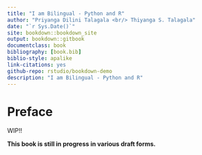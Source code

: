 ```yaml
--- 
title: "I am Bilingual - Python and R"
author: "Priyanga Dilini Talagala <br/> Thiyanga S. Talagala"
date: "`r Sys.Date()`"
site: bookdown::bookdown_site
output: bookdown::gitbook
documentclass: book
bibliography: [book.bib]
biblio-style: apalike
link-citations: yes
github-repo: rstudio/bookdown-demo
description: "I am Bilingual - Python and R"
---
```


# Preface {-}

WIP!!

**This book is still in progress in various draft forms.**

